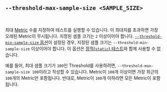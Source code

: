 ## `--threshold-max-sample-size <SAMPLE_SIZE>`

<br />

최대 [Metric][metric] 수를 지정하여 테스트를 실행할 수 있습니다.
이 최대치를 초과하면 가장 오래된 Metric이 무시됩니다.
지정된 샘플 크기는 `2` 이상이어야 합니다.
[```--threshold-min-sample-size``` 옵션][threshold min sample size option]이 설정된 경우,
지정된 샘플 크기는 `--threshold-min-sample-size` 이상이어야 합니다.
이 옵션은 [정적(`static`) 테스트][static]와 함께 사용할 수 없습니다.

예를 들어, 최대 샘플 크기가 `100`인 Threshold를 사용하려면,
`--threshold-max-sample-size 100`이라고 작성할 수 있습니다.
Metric이 `100`개 이상이면 가장 최근의 `100`개의 Metric만 포함됩니다.
반대로, Metric이 `100`개 이하라면 모든 Metric이 포함됩니다.

[metric]: /ko/docs/explanation/benchmarking/#metric

[threshold min sample size option]: #--threshold-min-sample-size-sample-size
[static]: #static
